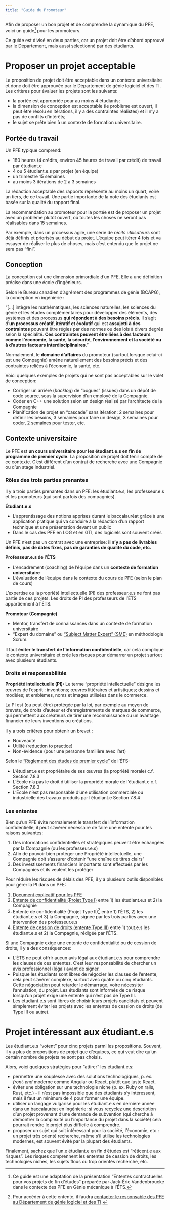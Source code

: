 ```yaml
---
title: "Guide du Promoteur"
---
```


Afin de proposer un bon projet et de comprendre la dynamique du PFE, voici un guide[^SourceGuide] pour les promoteurs.

[^SourceGuide]: Ce guide est une adaptation de la présentation "Ententes contractuelles pour vos projets de fin d'études" préparée par Jack-Éric Vandenbroucke dans le contexte des PFE en Génie mécanique à l'ÉTS.

Ce guide est divisé en deux parties, car un projet doit être d'abord approuvé par le Département, mais aussi sélectionné par des étudiants.

# Proposer un projet acceptable

La proposition de projet doit être acceptable dans un contexte universitaire et donc doit être approuvée par le Département de génie logiciel et des TI. Les critères pour évaluer les projets sont les suivants:

- la portée est appropriée pour au moins 4 étudiants; 
- la dimension de conception est acceptable (le problème est ouvert, il peut être résolu en itérations, il y a des contraintes réalistes) et il n'y a pas de conflits d'intérêts;
- le sujet se prête bien à un contexte de formation universitaire.

## Portée du travail

Un PFE typique comprend:

- 180 heures (4 crédits, environ 45 heures de travail par crédit) de travail par étudiant.e
- 4 ou 5 étudiant.e.s par projet (en équipe)
- un trimestre 15 semaines
- au moins 3 itérations de 2 à 3 semaines

::: {.callout-caution appearance="simple"}
La rédaction acceptable des rapports représente au moins un quart, voire un tiers, de ce travail. 
Une partie importante de la note des étudiants est basée sur la qualité du rapport final.
:::

La recommandation au promoteur pour la portée est de proposer un projet avec un problème plutôt ouvert, où toutes les choses ne seront pas réalisables dans 15 semaines. 

Par exemple, dans un processus agile, une série de *récits utilisateurs* sont déjà définis et priorisés au début du projet. L'équipe peut itérer 4 fois et va essayer de réaliser le plus de choses, mais c'est entendu que le projet ne sera pas "fini".

## Conception

La conception est une dimension primordiale d'un PFE. Elle a une définition précise dans une école d'ingénieurs.

::: {.callout-note appearance="simple"}
Selon le Bureau canadien d'agrément des programmes de génie (BCAPG), la conception en ingénierie :

"[...] intègre les mathématiques, les sciences naturelles, les sciences du génie et les études complémentaires pour développer des éléments, des systèmes et des processus **qui répondent à des besoins précis**. Il s'agit d'**un processus créatif, itératif et évolutif** qui est **assujetti à des contraintes** pouvant être régies par des normes ou des lois à divers degrés selon la spécialité. **Ces contraintes peuvent être liées à des facteurs comme l'économie, la santé, la sécurité, l'environnement et la société ou à d'autres facteurs interdisciplinaires**." 
:::

Normalement, le **domaine d'affaires** du promoteur (surtout lorsque celui-ci est une Compagnie) amène naturellement des besoins précis et des contraintes reliées à l'économie, la santé, etc. 

Voici quelques exemples de projets qui ne sont pas acceptables sur le volet de conception:

- Corriger un arriéré (*backlog*) de "bogues" (issues) dans un dépôt de code source, sous la supervision d'un employé de la Compagnie.
- Coder en C++ une solution selon un design réalisé par l'architecte de la Compagnie
- Planification de projet en "cascade" sans itération: 2 semaines pour définir les besoins, 3 semaines pour faire un design, 3 semaines pour coder, 2 semaines pour tester, etc.

## Contexte universitaire

Le PFE est **un cours universitaire pour les étudiant.e.s en fin de programme de premier cycle**. La proposition de projet doit tenir compte de ce contexte. C'est différent d'un contrat de recherche avec une Compagnie ou d'un stage industriel.

### Rôles des trois parties prenantes

Il y a trois parties prenantes dans un PFE: les étudiant.e.s, les professeur.e.s et les promoteurs (qui sont parfois des compagnies).

**Étudiant.e.s**

- L'apprentissage des notions apprises durant le baccalauréat grâce à une application pratique qui va conduire à la rédaction d'un rapport technique et une présentation devant un public
- Dans le cas des PFE en LOG et en GTI, des logiciels sont souvent créés

::: {.callout-caution appearance="simple"}
Un PFE n'est pas un contrat avec une entreprise: **il n'y a pas de livrables définis, pas de dates fixes, pas de garanties de qualité du code, etc.**
:::

**Professeur.e.s de l'ÉTS**

- L'encadrement (coaching) de l'équipe dans un **contexte de formation universitaire**
- L'évaluation de l'équipe dans le contexte du cours de PFE (selon le plan de cours)

::: {.callout-caution appearance="simple"}
L'expertise ou la propriété intellectuelle (PI) des professeur.e.s ne font pas partie de ces projets.
Les droits de PI des professeurs de l'ÉTS appartiennent à l'ÉTS.
:::

**Promoteur (Compagnie)**

- Mentor, transfert de connaissances dans un contexte de formation universitaire
- "Expert du domaine" ou ["Subject Matter Expert" (SME)](https://scrumdictionary.com/term/subject-matter-expert-sme/) en méthodologie Scrum.

::: {.callout-caution appearance="simple"}
Il faut **éviter le transfert de l'information confidentielle**, car cela complique le contexte universitaire et crée les risques pour démarrer un projet surtout avec plusieurs étudiants.
:::

### Droits et responsabilités

**Propriété intellectuelle (PI):** Le terme "propriété intellectuelle" désigne les œuvres de l'esprit : inventions; œuvres littéraires et artistiques; dessins et modèles; et emblèmes, noms et images utilisées dans le commerce.

La PI est (ou peut être) protégée par la loi, par exemple au moyen de brevets, de droits d'auteur et d'enregistrements de marques de commerce, qui permettent aux créateurs de tirer une reconnaissance ou un avantage financier de leurs inventions ou créations. 

::: {.callout-tip appearance="simple"}
Il y a trois critères pour obtenir un brevet :

- Nouveauté
- Utilité (reduction to practice)
- Non-évidence (pour une personne familière avec l'art)
:::

Selon le ["Règlement des études de premier cycle"](https://www.etsmtl.ca/docs/etudes/premier-cycle/documents/reglements-etudes-1er-cycle) de l'ÉTS:

- L'étudiant.e est propriétaire de ses œuvres (la propriété morale) c.f. Section 7.8.3
- L'École n'a pas le droit d'utiliser la propriété morale de l'étudiant.e c.f. Section 7.8.3
- L'École n'est pas responsable d'une utilisation commerciale ou industrielle des travaux produits par l'étudiant.e  Section 7.8.4

### Les ententes

Bien qu'un PFE évite normalement le transfert de l'information confidentielle, il peut s'avérer nécessaire de faire une entente pour les raisons suivantes:

1. Des informations confidentielles et stratégiques peuvent être échangées par la Compagnie (ou les professeur.e.s)
1. Afin de pouvoir bien protéger une Propriété intellectuelle, une Compagnie doit s'assurer d'obtenir "une chaîne de titres clairs"
1. Des investissements financiers importants sont effectués par les Compagnies et ils veulent les protéger

Pour réduire les risques de délais des PFE, il y a plusieurs outils disponibles pour gérer la PI dans un PFE:

1. [Document explicatif pour les PFE][DocumentExplicatif]
2. [Entente de confidentialité (Projet Type I)][EntenteConfidentialité] entre 1)\ les étudiant.e.s et 2)\ la Compagnie
3. Entente de confidentialité (Projet Type II)[^EntenteTypeII] entre 1)\ l'ÉTS, 2)\ les étudiant.e.s et 3)\ la Compagnie, signée par les trois parties avec une intervention des professeur.e.s
4. [Entente de cession de droits (entente Type III)][EntenteTypeIII] entre 1)\ tout.e.s les étudiant.e.s et 2)\ la Compagnie, rédigée par l'ÉTS.

[^EntenteTypeII]: Pour accéder à cette entente, il faudra [contacter le responsable des PFE au Département de génie logiciel et des TI][ContacterResponsableProjetTypeII].

::: {.callout-caution appearance="simple"}
Si une Compagnie exige une entente de confidentialité ou de cession de droits, il y a des conséquences:

- L'ÉTS ne peut offrir aucun avis légal aux étudiant.e.s pour comprendre les clauses de ces ententes. C'est leur responsabilité de chercher un avis professionnel (légal) avant de signer. 
- Puisque les étudiants sont libres de négocier les clauses de l'entente, cela peut s'avérer complexe, surtout avec quatre ou cinq étudiants. Cette négociation peut retarder le démarrage, voire nécessiter l'annulation, du projet. Les étudiants sont informés de ce risque lorsqu'un projet exige une entente qui n'est pas de Type III.
- Les étudiant.e.s sont libres de choisir leurs projets candidats et peuvent simplement éviter les projets avec les ententes de cession de droits (de Type III ou autre).
:::

# Projet intéressant aux étudiant.e.s

Les étudiant.e.s "votent" pour cinq projets parmi les propositions. Souvent, il y a plus de propositions de projet que d'équipes, ce qui veut dire qu'un certain nombre de projets ne sont pas choisis.

Alors, voici quelques stratégies pour "attirer" les étudiant.e.s:

- permettre une souplesse avec des solutions technologiques, p. ex. *front-end* moderne comme Angular ou React, plutôt que juste React.
- éviter une obligation sur une technologie niche (p. ex. Ruby on rails, Rust, etc.) - il n'est pas impossible que des étudiants s'y intéressent, mais il faut un minimum de 4 pour former une équipe. 
- utiliser un langage vulgarisé pour les étudiant.e.s en dernière année dans un baccalauréat en ingénierie: si vous recyclez une description d'un projet provenant d'une demande de subvention (qui cherche à démontrer la complexité ou l'importance du projet dans la société) cela pourrait rendre le projet plus difficile à comprendre.
- proposer un sujet qui soit intéressant pour la société, l'économie, etc.: un projet très orienté recherche, même s'il utilise les technologies modernes, est souvent évité par la plupart des étudiants.

Finalement, sachez que l'un.e étudiant.e en fin d'études est "réticent.e aux risques". Les risques comprennent les ententes de cession de droits, les technologies niches, les sujets flous ou trop orientés recherche, etc.

[DocumentExplicatif]: https://drive.google.com/file/d/10CFRZoKVYXmSHSxwNTzzFozSTJO-GgV9/view "Document explicatif – projet de fin d'études (PFE)"
[EntenteConfidentialité]: https://docs.google.com/document/d/10AXS9zCFBchrkdGhY1sOMbVXTv8E3T9f/edit?usp=sharing&ouid=100642354018215358554&rtpof=true&sd=true "Entente de confidentialité étudiants - Compagnie"
[EntenteTypeIII]: https://docs.google.com/document/d/109Ctegz_6huRqxybxu9atALjgmwG5yCm/edit?usp=sharing&ouid=100642354018215358554&rtpof=true&sd=true "Convention de cession de droits de propriété intellectuelle projet de fin d'études (PFE) Type III"
[ContacterResponsableProjetTypeII]: mailto:christopher.fuhrman@etsmtl.ca?subject=PFE:%20Question%20pour%20projet%20Type%20II "Contacter le responsable des PFE"